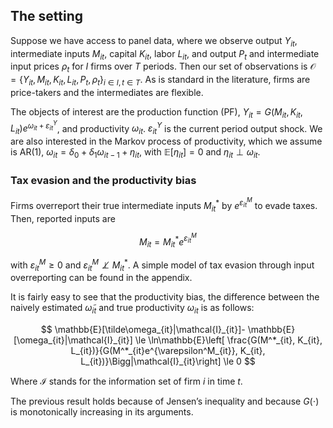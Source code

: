 
## The setting

Suppose we have access to panel data, where we observe output $Y_{it}$, intermediate inputs $M_{it}$, capital $K_{it}$, labor $L_{it}$, and output $P_{t}$ and intermediate input prices $\rho_t$ for $I$ firms over $T$ periods. Then our set of observations is $\mathcal O = \{Y_{it}, M_{it}, K_{it}, L_{it}, P_{t}, \rho_t\}_{i\in I, t \in T}$. As is standard in the literature, firms are price-takers and the intermediates are flexible.

The objects of interest are the production function (PF), $Y_{it}=G(M_{it}, K_{it}, L_{it})e^{\omega_{it}+\varepsilon^Y_{it}}$, and productivity $\omega_{it}$. $\varepsilon^Y_{it}$ is the current period output shock. We are also interested in the Markov process of productivity, which we assume is AR(1), $\omega_{it}=\delta_0 + \delta_1 \omega_{it-1}+\eta_{it}$, with $\mathbb{E}[\eta_{it}]=0$ and $\eta_{it}\perp\omega_{it}$.

### Tax evasion and the productivity bias

Firms overreport their true intermediate inputs $M^*_{it}$ by $e^{\varepsilon^M_{it}}$ to evade taxes. Then, reported inputs are

$$
M_{it}=M^*_{it}e^{\varepsilon^M_{it}}   
$$
 
with $\varepsilon_{it}^M\ge0$ and $\varepsilon_{it}^M\not\perp M^*_{it}$. A simple model of tax evasion through input overreporting can be found in the appendix. 

It is fairly easy to see that the productivity bias, the difference between the naively estimated $\tilde\omega_{it}$ and true productivity $\omega_{it}$ is as follows:

$$
 \mathbb{E}[\tilde\omega_{it}|\mathcal{I}_{it}]-
    \mathbb{E}[\omega_{it}|\mathcal{I}_{it}] \le
      \ln\mathbb{E}\left[
        \frac{G(M^*_{it}, K_{it}, L_{it})}{G(M^*_{it}e^{\varepsilon^M_{it}}, K_{it}, L_{it})}\Bigg|\mathcal{I}_{it}\right] \le 0
$$

Where $\mathcal{I}$ stands for the information set of firm $i$ in time $t$.

The previous result holds because of Jensen's inequality and because $G(\cdot)$ is monotonically increasing in its arguments.
